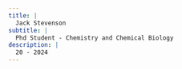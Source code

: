 ```yaml
---
title: |
  Jack Stevenson
subtitle: |
  Phd Student - Chemistry and Chemical Biology
description: |
  20 - 2024
---
```


